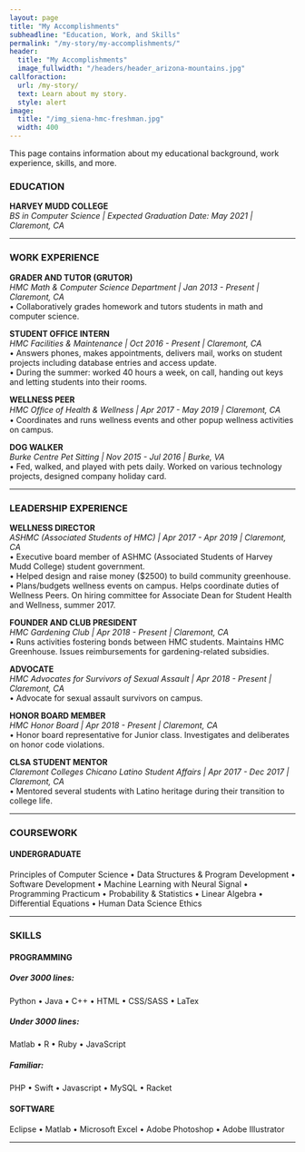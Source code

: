 ```yaml
---
layout: page
title: "My Accomplishments"
subheadline: "Education, Work, and Skills"
permalink: "/my-story/my-accomplishments/"
header:
  title: "My Accomplishments"
  image_fullwidth: "/headers/header_arizona-mountains.jpg"
callforaction:
  url: /my-story/
  text: Learn about my story.
  style: alert
image:
  title: "/img_siena-hmc-freshman.jpg"
  width: 400
---
```


This page contains information about my educational background, work experience, skills, and more.

### EDUCATION

**HARVEY MUDD COLLEGE**  
_BS in Computer Science | Expected Graduation Date: May 2021 | Claremont, CA_

---

### WORK EXPERIENCE

**GRADER AND TUTOR (GRUTOR)**  
_HMC Math & Computer Science Department | Jan 2013 - Present | Claremont, CA_  
• Collaboratively grades homework and tutors students in math and computer science.

**STUDENT OFFICE INTERN**  
_HMC Facilities & Maintenance | Oct 2016 - Present | Claremont, CA_  
• Answers phones, makes appointments, delivers mail, works on student projects including database entries and access update.  
• During the summer: worked 40 hours a week, on call, handing out keys and letting students into their rooms.

**WELLNESS PEER**  
_HMC Ofﬁce of Health & Wellness | Apr 2017 - May 2019 | Claremont, CA_  
• Coordinates and runs wellness events and other popup wellness activities on campus.

**DOG WALKER**  
_Burke Centre Pet Sitting | Nov 2015 - Jul 2016 | Burke, VA_  
• Fed, walked, and played with pets daily. Worked on various technology projects, designed company holiday card.

---

### LEADERSHIP EXPERIENCE

**WELLNESS DIRECTOR**  
_ASHMC (Associated Students of HMC) | Apr 2017 - Apr 2019 | Claremont, CA_  
• Executive board member of ASHMC (Associated Students of Harvey Mudd College) student government.  
• Helped design and raise money ($2500) to build community greenhouse.  
• Plans/budgets wellness events on campus. Helps coordinate duties of Wellness Peers. On hiring committee for Associate Dean for Student Health and Wellness, summer 2017.

**FOUNDER AND CLUB PRESIDENT**  
_HMC Gardening Club | Apr 2018 - Present | Claremont, CA_  
• Runs activities fostering bonds between HMC students. Maintains HMC Greenhouse. Issues reimbursements for gardening-related subsidies.

**ADVOCATE**  
_HMC Advocates for Survivors of Sexual Assault | Apr 2018 - Present | Claremont, CA_  
• Advocate for sexual assault survivors on campus.

**HONOR BOARD MEMBER**  
_HMC Honor Board | Apr 2018 - Present | Claremont, CA_  
• Honor board representative for Junior class. Investigates and deliberates on honor code violations.

**CLSA STUDENT MENTOR**  
_Claremont Colleges Chicano Latino Student Affairs | Apr 2017 - Dec 2017 | Claremont, CA_  
• Mentored several students with Latino heritage during their transition to college life.

---

### COURSEWORK

#### UNDERGRADUATE

Principles of Computer Science • Data Structures & Program Development • Software Development • Machine Learning with Neural Signal • Programming Practicum • Probability & Statistics • Linear Algebra • Differential Equations • Human Data Science Ethics

---

### SKILLS

#### PROGRAMMING

##### Over 3000 lines:

Python • Java • C++ • HTML • CSS/SASS • LaTex

##### Under 3000 lines:

Matlab • R • Ruby • JavaScript

##### Familiar:

PHP • Swift • Javascript • MySQL • Racket

#### SOFTWARE

Eclipse • Matlab • Microsoft Excel • Adobe Photoshop • Adobe Illustrator

---

